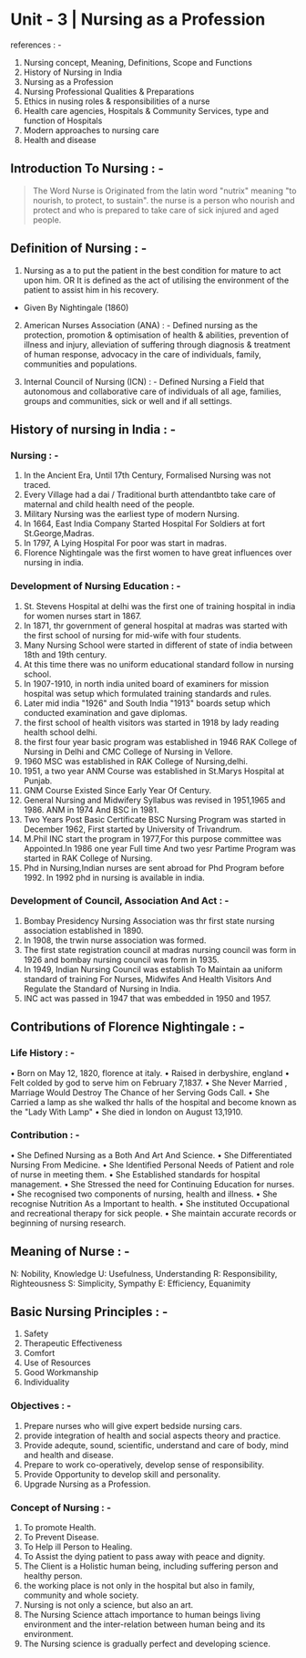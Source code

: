 # Unit - 3 | Nursing as a Profession

references : -
1. Nursing concept, Meaning, Definitions, Scope and Functions
2. History of Nursing in India
3. Nursing as a Profession
4. Nursing Professional Qualities & Preparations
5. Ethics in nusing roles & responsibilities of a nurse
6. Health care agencies, Hospitals & Community Services, type and function of Hospitals
7. Modern approaches to nursing care
8. Health and disease


## Introduction To Nursing : -
>The Word Nurse is Originated from the latin word "nutrix" meaning "to nourish, to protect, to sustain".
>the nurse is a person who nourish and protect and who is prepared to take care of sick injured and aged people.

## Definition of Nursing : -
1. Nursing as a to put the patient in the best condition for mature to act upon him.
              OR
It is defined as the act of utilising the environment of the patient to assist him in his recovery.
- Given By Nightingale (1860)

2. American Nurses Association (ANA) : -
Defined nursing as the protection, promotion & optimisation of health & abilities, prevention of illness and injury, alleviation of suffering through diagnosis & treatment of human response, advocacy in the care of individuals, family, communities and populations.

3. Internal Council of Nursing (ICN) : -
Defined Nursing a Field that autonomous and collaborative care of individuals of all age, families, groups and communities, sick or well and if all settings.

## History of nursing in India : -
### Nursing : -
1. In the Ancient Era, Until 17th Century, Formalised Nursing was not traced.
2. Every Village had a dai / Traditional burth attendantbto take care of maternal and child health need of the people.
3. Military Nursing was the earliest type of modern Nursing.
4. In 1664, East India Company Started Hospital For Soldiers at fort St.George,Madras.
5. In 1797, A Lying Hospital For poor was start in madras.
6. Florence Nightingale was the first women to have great influences over nursing in india.

### Development of Nursing Education : -
1. St. Stevens Hospital at delhi was the first one of training hospital in india for women nurses start in 1867.
2. In 1871, thr government of general hospital at madras was started with the first school of nursing for mid-wife with four students.
3. Many Nursing School were started in different of state of india between 18th and 19th century.
4. At this time there was no uniform educational standard follow in nursing school.
5. In 1907-1910, in north india united board of examiners for mission hospital was setup which formulated training standards and rules.
6. Later mid india "1926" and South India "1913" boards setup which conducted examination and gave diplomas.
7. the first school of health visitors was started in 1918 by lady reading health school delhi.
8. the first four year basic program was established in 1946 RAK College of Nursing in Delhi and CMC College of Nursing in Vellore.
9. 1960 MSC was established in RAK College of Nursing,delhi.
10. 1951, a two year ANM Course was established in St.Marys Hospital at Punjab.
11. GNM Course Existed Since Early Year Of Century.
12. General Nursing and Midwifery Syllabus was revised in 1951,1965 and 1986. ANM in 1974 And BSC in 1981.
13. Two Years Post Basic Certificate BSC Nursing Program was started in December 1962, First started by University of Trivandrum.
14. M.Phil INC start the program in 1977,For this purpose committee was Appointed.In 1986 one year Full time And two yesr Partime Program was started in RAK College of Nursing.
15. Phd in Nursing,Indian nurses are sent abroad for Phd Program before 1992. In 1992 phd in nursing is available in india.

### Development of Council, Association And Act : -
1. Bombay Presidency Nursing Association was thr first state nursing association established in 1890.
2. In 1908, the trwin nurse association was formed.
3. The first state registration council at madras nursing council was form in 1926 and bombay nursing council was form in 1935.
4. In 1949, Indian Nursing Council was establish To Maintain aa uniform standard of training For Nurses, Midwifes And Health Visitors And Regulate the Standard of Nursing in India.
5. INC act was passed in 1947 that was embedded in 1950 and 1957.

## Contributions of Florence Nightingale : -
### Life History : -
• Born on May 12, 1820, florence at italy.
• Raised in derbyshire, england
• Felt colded by god to serve him on February 7,1837.
• She Never Married , Marriage Would Destroy The Chance of her Serving Gods Call.
• She Carried a lamp as she walked thr halls of the hospital and become known as the "Lady With Lamp"
• She died in london on August 13,1910.

### Contribution : -
• She Defined Nursing as a Both And Art And Science.
• She Differentiated Nursing From Medicine.
• She Identified Personal Needs of Patient and role of nurse in meeting them.
• She Established standards for hospital management.
• She Stressed the need for Continuing Education for nurses.
• She recognised two components of nursing, health and illness.
• She recognise Nutrition As a Important to health.
• She instituted Occupational and recreational therapy for sick people.
• She maintain accurate records or beginning of nursing research.

## Meaning of Nurse : -
N: Nobility, Knowledge
U: Usefulness, Understanding
R: Responsibility, Righteousness
S: Simplicity, Sympathy
E: Efficiency, Equanimity


## Basic Nursing Principles : -
1. Safety
2. Therapeutic Effectiveness
3. Comfort
4. Use of Resources
5. Good Workmanship
5. Individuality

### Objectives : -
1. Prepare nurses who will give expert bedside nursing cars.
2. provide integration of health and social aspects theory and practice.
3. Provide adequte, sound, scientific, understand and care of body, mind and health and disease.
4. Prepare to work co-operatively, develop sense of responsibility.
5. Provide Opportunity to develop skill and personality.
6. Upgrade Nursing as a Profession.

### Concept of Nursing : -
1. To promote Health.
2. To Prevent Disease.
3. To Help ill Person to Healing.
4. To Assist the dying patient to pass away with peace and dignity.
5. The Client is a Holistic human being, including suffering person and healthy person.
6. the working place is not only in the hospital but also in family, community and whole society.
7. Nursing is not only a science, but also an art.
8. The Nursing Science attach importance to human beings living environment and the inter-relation between human being and its environment.
9. The Nursing science is gradually perfect and developing science.